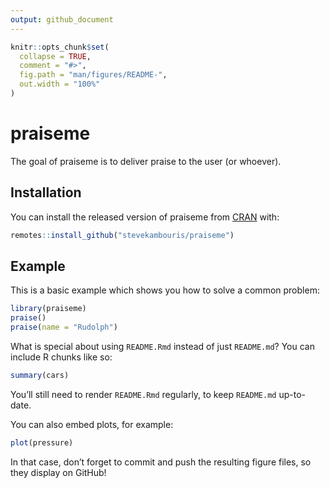 ```yaml
---
output: github_document
---
```


<!-- README.md is generated from README.Rmd. Please edit that file -->

```r
knitr::opts_chunk$set(
  collapse = TRUE,
  comment = "#>",
  fig.path = "man/figures/README-",
  out.width = "100%"
)
```
# praiseme

The goal of praiseme is to deliver praise to the user (or whoever).

## Installation

You can install the released version of praiseme from [CRAN](https://CRAN.R-project.org) with:

``` r
remotes::install_github("stevekambouris/praiseme")
```

## Example

This is a basic example which shows you how to solve a common problem:

```r
library(praiseme)
praise()
praise(name = "Rudolph")
```

What is special about using `README.Rmd` instead of just `README.md`? You can include R chunks like so:

```r
summary(cars)
```

You'll still need to render `README.Rmd` regularly, to keep `README.md` up-to-date.

You can also embed plots, for example:

```r
plot(pressure)
```

In that case, don't forget to commit and push the resulting figure files, so they display on GitHub!
